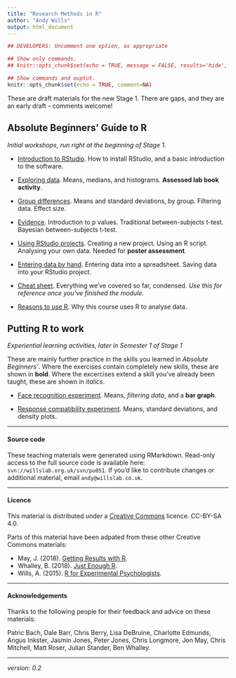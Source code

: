 ```yaml
---
title: "Research Methods in R"
author: "Andy Wills"
output: html_document
---
```

```r
## DEVELOPERS: Uncomment one option, as appropriate

## Show only commands.
## knitr::opts_chunk$set(echo = TRUE, message = FALSE, results='hide', fig.keep = 'none', comment=NA)

## Show commands and ouptut.
knitr::opts_chunk$set(echo = TRUE, comment=NA)
```

These are draft materials for the new Stage 1. There are gaps, and they are an early draft -- comments welcome!

## Absolute Beginners' Guide to R
_Initial workshops, run right at the beginning of Stage 1._

* [Introduction to RStudio](intro-rstudio.html). How to install RStudio, and a basic introduction to the software.

* [Exploring data](exploring-incomes.html). Means, medians, and histograms. **Assessed lab book activity**.

* [Group differences](group-differences.html). Means and standard deviations, by group. Filtering data. Effect size.

* [Evidence](evidence.html). Introduction to p values. Traditional between-subjects t-test. Bayesian between-subjects t-test.

* [Using RStudio projects](using-projects.html). Creating a new project. Using an R script. Analysing your own data. Needed for **poster assessment**.

* [Entering data by hand](entering-data-by-hand.html). Entering data into a spreadsheet. Saving data into your RStudio project.

* [Cheat sheet](cheat-sheet.html). Everything we've covered so far, condensed. _Use this for reference once you've finished the module._

* [Reasons to use R](why-r-student.html). Why this course uses R to analyse data.

## Putting R to work
_Experiential learning activities, later in Semester 1 of Stage 1_

These are mainly further practice in the skills you learned in _Absolute Beginners'_. Where the exercises contain completely new skills, these are shown in **bold**. Where the excercises extend a skill you've already been taught, these are shown in _italics_.

* [Face recognition experiment](face-recog.html). Means, _filtering data_, and a **bar graph**.

* [Response compatibility experiment](response-compatibility.html). Means, standard deviations, and density plots.

____

#### Source code

These teaching materials were generated using RMarkdown. Read-only access to the full source code is available here: `svn://willslab.org.uk/svn/pu051`. If you'd like to contribute changes or additional material, email `andy@willslab.co.uk`.

___

#### Licence
This material is distributed under a [Creative Commons](https://creativecommons.org/) licence. CC-BY-SA 4.0. 

Parts of this material have been adpated from these other Creative Commons materials:

* May, J. (2018). [Getting Results with R](https://www.plymouth.ac.uk/staff/jon-may).
* Whalley, B. (2018). [Just Enough R](https://benwhalley.github.io/just-enough-r/).
* Wills, A. (2015). [R for Experimental Psychologists](http://www.willslab.org.uk/rbook.html).

____

#### Acknowledgements

Thanks to the following people for their feedback and advice on these materials:

Patric Bach, Dale Barr, Chris Berry,
Lisa DeBruine, 
Charlotte Edmunds,
Angus Inkster,
Jasmin Jones, Peter Jones, 
Chris Longmore,
Jon May, Chris Mitchell, 
Matt Roser,
Julian Stander, 
Ben Whalley.

___

_version: 0.2_
